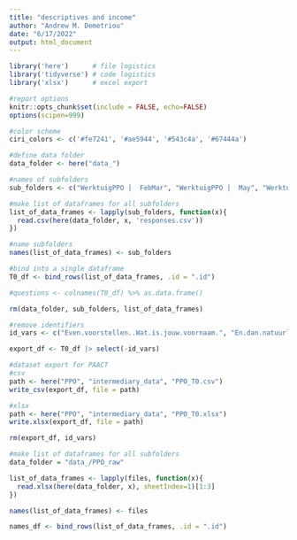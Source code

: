 ```yaml
---
title: "descriptives and income"
author: "Andrew M. Demetriou"
date: "6/17/2022"
output: html_document
---
```


```r
library('here')      # file logistics
library('tidyverse') # code logistics
library('xlsx')      # excel export

#report options
knitr::opts_chunk$set(include = FALSE, echo=FALSE)
options(scipen=999)

#color scheme
ciri_colors <- c('#fe7241', '#ae5944', '#543c4a', '#67444a')
```

```r
#define data folder
data_folder <- here("data_")

#names of subfolders
sub_folders <- c("WerktuigPPO |  FebMar", "WerktuigPPO |  May", "WerktuigPPO |  June")

#make list of dataframes for all subfolders
list_of_data_frames <- lapply(sub_folders, function(x){
  read.csv(here(data_folder, x, 'responses.csv'))
})

#name subfolders
names(list_of_data_frames) <- sub_folders

#bind into a single dataframe
T0_df <- bind_rows(list_of_data_frames, .id = ".id")

#questions <- colnames(T0_df) %>% as.data.frame()

rm(data_folder, sub_folders, list_of_data_frames)
```

```r
#remove identifiers
id_vars <- c("Even.voorstellen..Wat.is.jouw.voornaam.", "En.dan.natuurlijk..wat.is.jouw.achternaam.", "Wat.is.jouw.KvK.nummer.")

export_df <- T0_df |> select(-id_vars)

#dataset export for PAACT
#csv
path <- here("PPO", "intermediary_data", "PPO_T0.csv")
write_csv(export_df, file = path)

#xlsx
path <- here("PPO", "intermediary_data", "PPO_T0.xlsx")
write.xlsx(export_df, file = path)

rm(export_df, id_vars)
```

```r
#make list of dataframes for all subfolders
data_folder = "data_/PPO_raw"

list_of_data_frames <- lapply(files, function(x){
  read.xlsx(here(data_folder, x), sheetIndex=1)[1:3]
})

names(list_of_data_frames) <- files

names_df <- bind_rows(list_of_data_frames, .id = ".id")
```

